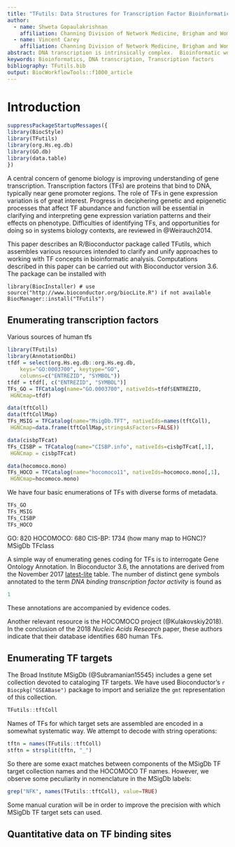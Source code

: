 ```yaml
---
title: "TFutils: Data Structures for Transcription Factor Bioinformatics"
author: 
  - name: Shweta Gopaulakrishnan
    affiliation: Channing Division of Network Medicine, Brigham and Women's Hospital, Harvard Medical School
  - name: Vincent Carey
    affiliation: Channing Division of Network Medicine, Brigham and Women's Hospital, Harvard Medical School
abstract: DNA transcription is intrinsically complex.  Bioinformatic work with transcription factors (TFs) is complicated by a multiplicity of data resources and annotations.  The Bioconductor package _TFutils_ includes data structures and content to enhance the precision and utility of integrative analyses that have components involving TFs.
keywords: Bioinformatics, DNA transcription, Transcription factors
bibliography: TFutils.bib
output: BiocWorkflowTools::f1000_article
---
```


# Introduction

```r
suppressPackageStartupMessages({
library(BiocStyle)
library(TFutils)
library(org.Hs.eg.db)
library(GO.db)
library(data.table)
})
```

A central concern of genome biology is improving
understanding of gene transcription.  Transcription factors (TFs)
are proteins that bind to DNA, typically near gene promoter
regions.  The role of TFs in gene expression variation
is of great interest.  Progress in deciphering
genetic and epigenetic processes that affect TF abundance
and function will be essential in clarifying and
interpreting gene expression variation patterns
and their effects on phenotype.  Difficulties
of identifying TFs, and opportunities for doing so in
systems biology contexts, are reviewed in @Weirauch2014.

This paper describes an R/Bioconductor package called
TFutils, which assembles various resources intended
to clarify and unify approaches to working with
TF concepts in bioinformatic analysis.  Computations
described in this paper can be carried out with
Bioconductor version 3.6.  The package can be 
installed with
```
library(BiocInstaller) # use source("http://www.bioconductor.org/biocLite.R") if not available
BiocManager::install("TFutils")
```

## Enumerating transcription factors

Various sources of human tfs


```r
library(TFutils)
library(AnnotationDbi)
tfdf = select(org.Hs.eg.db::org.Hs.eg.db, 
    keys="GO:0003700", keytype="GO", 
    columns=c("ENTREZID", "SYMBOL"))
tfdf = tfdf[, c("ENTREZID", "SYMBOL")]
TFs_GO = TFCatalog(name="GO.0003700", nativeIds=tfdf$ENTREZID,
 HGNCmap=tfdf)

data(tftColl)
data(tftCollMap)
TFs_MSIG = TFCatalog(name="MsigDb.TFT", nativeIds=names(tftColl),
 HGNCmap=data.frame(tftCollMap,stringsAsFactors=FALSE))

data(cisbpTFcat)
TFs_CISBP = TFCatalog(name="CISBP.info", nativeIds=cisbpTFcat[,1],
 HGNCmap = cisbpTFcat)

data(hocomoco.mono)
TFs_HOCO = TFCatalog(name="hocomoco11", nativeIds=hocomoco.mono[,1],
 HGNCmap=hocomoco.mono)
```

We have four basic enumerations of TFs with diverse forms of metadata.
```r
TFs_GO
TFs_MSIG
TFs_CISBP
TFs_HOCO
```

GO: 820
HOCOMOCO: 680
CIS-BP: 1734 (how many map to HGNC)?
MSigDb
TFclass

A simple way of enumerating genes coding for TFs
is to interrogate Gene Ontology Annotation.  In Bioconductor 3.6,
the annotations are derived from the November 2017
[latest-lite](ftp://ftp.geneontology.org/pub/go/godatabase/archive/latest-lite/) table.  The number of distinct gene symbols annotated to
the term _DNA binding transcription factor activity_ is found as
```r
1
```
These annotations are accompanied by evidence codes.

Another relevant resource is the HOCOMOCO project (@Kulakovskiy2018).
In the conclusion of the 2018 _Nucleic Acids Research_ paper,
these authors indicate that their database identifies 680
human TFs.

## Enumerating TF targets 

The Broad Institute MSigDb (@Subramanian15545) includes
a gene set collection devoted to cataloging TF targets.
We have used Bioconductor's `r Biocpkg("GSEABase")` package
to import and serialize the `gmt` representation of this
collection.

```r
TFutils::tftColl
```

Names of TFs for which target sets are assembled are encoded 
in a somewhat systematic way.  We attempt to decode with string operations:
```r
tftn = names(TFutils::tftColl)
stftn = strsplit(tftn, "_")
```
So there are some exact matches between components of the MSigDb
TF target collection names and the HOCOMOCO TF names.  However,
we observe some peculiarity in nomenclature in the MSigDb labels:
```r
grep("NFK", names(TFutils::tftColl), value=TRUE)
```
Some manual curation will be in order to improve the precision
with which MSigDb TF target sets can used.

## Quantitative data on TF binding sites

